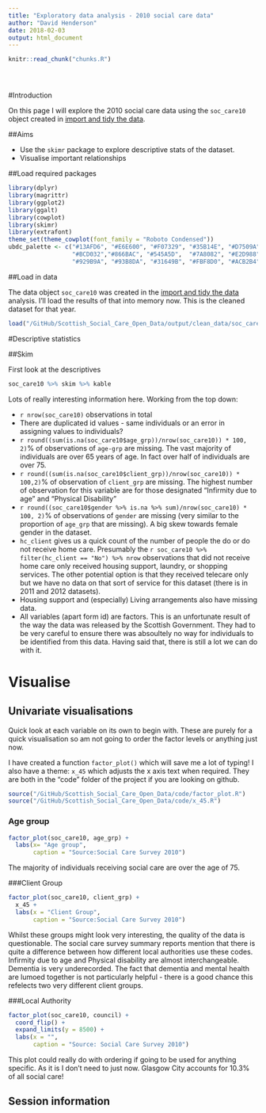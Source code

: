 ```yaml
---
title: "Exploratory data analysis - 2010 social care data"
author: "David Henderson"
date: 2018-02-03
output: html_document
---
```


<!-- The file analysis/chunks.R contains chunks that define default settings
shared across the workflowr files. -->
```r
knitr::read_chunk("chunks.R")
```

<!-- Update knitr chunk options -->
```r
```

<!-- Insert the date the file was last updated -->
```r
```

<!-- Insert the code version (Git commit SHA1) if Git repository exists and R
 package git2r is installed -->
```r
```

<!-- Add your analysis here -->

#Introduction

On this page I will explore the 2010 social care data using the `soc_care10` object created in [import and tidy the data](http://davidhen.com/Scottish_Social_Care_Open_Data/01_import_and_tidy.html). 

##Aims

* Use the `skimr` package to explore descriptive stats of the dataset.
* Visualise important relationships

##Load required packages

```r
library(dplyr)
library(magrittr)
library(ggplot2)
library(ggalt)
library(cowplot)
library(skimr)
library(extrafont)
theme_set(theme_cowplot(font_family = "Roboto Condensed"))
ubdc_palette <- c("#13AFD6", "#E6E600", "#F07329", "#35B14E", "#D7509A", "#2165AF",
                  "#BCD032","#866BAC", "#545A5D",  "#7A8082", "#E2D988", "#628DB7",
                  "#929B9A", "#93B8DA", "#31649B", "#FBF8D0", "#ACB2B4", "#D1DAE2")
```

##Load in data

The data object `soc_care10` was created in the [import and tidy the data](http://davidhen.com/Scottish_Social_Care_Open_Data/01_import_and_tidy.html) analysis. I'll load the results of that into memory now. This is the cleaned dataset for that year. 

```r
load("/GitHub/Scottish_Social_Care_Open_Data/output/clean_data/soc_care10.RData")
```

#Descriptive statistics

##Skim

First look at the descriptives

```r
soc_care10 %>% skim %>% kable
```

Lots of really interesting information here. Working from the top down:

* `r nrow(soc_care10)` observations in total
* There are duplicated id values - same individuals or an error in assigning values to individuals?
* `r round((sum(is.na(soc_care10$age_grp))/nrow(soc_care10)) * 100, 2)`% of observations of `age-grp` are missing. The vast majority of individuals are over 65 years of age. In fact over half of individuals are over 75. 
* `r round((sum(is.na(soc_care10$client_grp))/nrow(soc_care10)) * 100,2)`% of observation of `client_grp` are missing. The highest number of observation for this variable are for those designated "Infirmity due to age" and "Physical Disability"
* `r round((soc_care10$gender %>% is.na %>% sum)/nrow(soc_care10) * 100, 2)`% of observations of `gender` are missing (very similar to the proportion of `age_grp` that are missing). A big skew towards female gender in the dataset.
* `hc_client` gives us a quick count of the number of people the do or do not receive home care. Presumably the `r soc_care10 %>% filter(hc_client == "No") %>% nrow` observations that did not receive home care only received housing support, laundry, or shopping services. The other potential option is that they received telecare only but we have no data on that sort of service for this dataset (there is in 2011 and 2012 datasets).
* Housing support and (especially) Living arrangements also have missing data. 
* All variables (apart form id) are factors. This is an unfortunate result of the way the data was released by the Scottish Government. They had to be very careful to ensure there was absoultely no way for individuals to be identified from this data. Having said that, there is still a lot we can do with it. 

# Visualise

## Univariate visualisations

Quick look at each variable on its own to begin with. These are purely for a quick visualisation so am not going to order the factor levels or anything just now. 

I have created a function `factor_plot()` which will save me a lot of typing! I also have a theme: `x_45` which adjusts the x axis text when required. They are both in the "code" folder of the project if you are looking on github.

```r
source("/GitHub/Scottish_Social_Care_Open_Data/code/factor_plot.R")
source("/GitHub/Scottish_Social_Care_Open_Data/code/x_45.R")
```

### Age group

```r
factor_plot(soc_care10, age_grp) +
  labs(x= "Age group",
       caption = "Source:Social Care Survey 2010") 
```

The majority of individuals receiving social care are over the age of 75. 

###Client Group

```r
factor_plot(soc_care10, client_grp) +
  x_45 +
  labs(x = "Client Group",
       caption = "Source:Social Care Survey 2010")
```

Whilst these groups might look very interesting, the quality of the data is questionable. The social care survey summary reports mention that there is quite a difference between how different local authorities use these codes. Infirmity due to age and Physical disability are almost interchangeable. Dementia is very underecorded. The fact that dementia and mental health are lumoed together is not particularly helpful - there is a good chance this refelects two very different client groups. 


###Local Authority

```r
factor_plot(soc_care10, council) +
  coord_flip() +
  expand_limits(y = 8500) +
  labs(x = "",
       caption = "Source: Social Care Survey 2010")
```

This plot could really do with ordering if going to be used for anything specific. As it is I don't need to just now. Glasgow City accounts for 10.3% of all social care!

## Session information

<!-- Insert the session information into the document -->
```r
```
